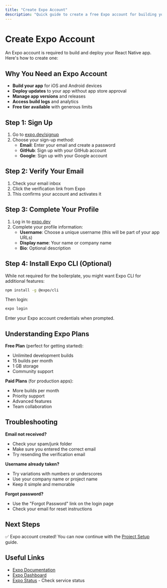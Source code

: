 ```yaml
---
title: "Create Expo Account"
description: "Quick guide to create a free Expo account for building your app"
---
```


# Create Expo Account

An Expo account is required to build and deploy your React Native app. Here's how to create one:

## Why You Need an Expo Account

- **Build your app** for iOS and Android devices
- **Deploy updates** to your app without app store approval
- **Manage app versions** and releases
- **Access build logs** and analytics
- **Free tier available** with generous limits

## Step 1: Sign Up

1. Go to [expo.dev/signup](https://expo.dev/signup)
2. Choose your sign-up method:
   - **Email**: Enter your email and create a password
   - **GitHub**: Sign up with your GitHub account
   - **Google**: Sign up with your Google account

## Step 2: Verify Your Email

1. Check your email inbox
2. Click the verification link from Expo
3. This confirms your account and activates it

## Step 3: Complete Your Profile

1. Log in to [expo.dev](https://expo.dev)
2. Complete your profile information:
   - **Username**: Choose a unique username (this will be part of your app URLs)
   - **Display name**: Your name or company name
   - **Bio**: Optional description

## Step 4: Install Expo CLI (Optional)

While not required for the boilerplate, you might want Expo CLI for additional features:

```bash
npm install -g @expo/cli
```

Then login:

```bash
expo login
```

Enter your Expo account credentials when prompted.

## Understanding Expo Plans

**Free Plan** (perfect for getting started):
- Unlimited development builds
- 15 builds per month
- 1 GB storage
- Community support

**Paid Plans** (for production apps):
- More builds per month
- Priority support
- Advanced features
- Team collaboration

## Troubleshooting

**Email not received?**
- Check your spam/junk folder
- Make sure you entered the correct email
- Try resending the verification email

**Username already taken?**
- Try variations with numbers or underscores
- Use your company name or project name
- Keep it simple and memorable

**Forgot password?**
- Use the "Forgot Password" link on the login page
- Check your email for reset instructions

## Next Steps

✅ Expo account created! You can now continue with the [Project Setup](/quickstart/project-setup) guide.

## Useful Links

- [Expo Documentation](https://docs.expo.dev/)
- [Expo Dashboard](https://expo.dev/accounts/[username]/projects)
- [Expo Status](https://status.expo.dev/) - Check service status
